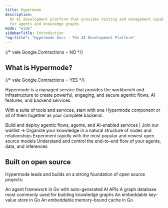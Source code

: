 ```yaml
---
title: Hypermode
description:
  An AI development platform that provides hosting and management capabilities
  for agents and knowledge graphs
mode: "wide"
sidebarTitle: Introduction
"og:title": "Hypermode Docs - The AI Development Platform"
---
```


{/* vale Google.Contractions = NO */}

## What is Hypermode?

{/* vale Google.Contractions = YES */}

Hypermode is a managed service that provides the workbench and infrastructure to
create powerful, engaging, and secure agentic flows, AI features, and backend
services.

With a suite of tools and services, start with one Hypermode component or all of
them together as your complete backend.

<CardGroup cols={2}>
  <Card
    title="Apps"
    icon="rectangle-code"
    href="https://hypermode.typeform.com/agents-waitlist"
  >
    Build and deploy agentic flows, agents, and AI-enabled services | Join our
    waitlist →
  </Card>
  <Card title="Graphs" icon="chart-network" href="graphs/overview">
    Organize your knowledge in a natural structure of nodes and relationships
  </Card>
  <Card title="Models" icon="cube" href="/hosted-models">
    Experiment rapidly with the most popular and newest open source models
  </Card>
  <Card title="Integrated Console" icon="display">
    Understand and control the end-to-end flow of your agents, data, and
    inferences
  </Card>
</CardGroup>

## Built on open source

Hypermode leads and builds on a strong foundation of open source projects:

<CardGroup cols={4}>
  <Card title="Modus" icon="" href="/modus/overview">
    An agent framework in Go with auto-generated AI APIs
  </Card>
  <Card title="Dgraph" icon="" href="/dgraph/overview">
    A graph database most commonly used for building knowledge graphs
  </Card>
  <Card title="Badger" icon="" href="/badger/overview">
    An embeddable key-value store in Go
  </Card>
  <Card
    title="Ristretto"
    icon=""
    href="https://github.com/hypermodeinc/ristretto"
  >
    An embeddable memory-bound cache in Go
  </Card>
</CardGroup>
